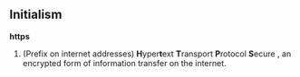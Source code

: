 ==Initialism==
'''https'''
# (Prefix on internet addresses) '''H'''yper'''t'''ext '''T'''ransport '''P'''rotocol '''S'''ecure , an encrypted form of information transfer on the internet.